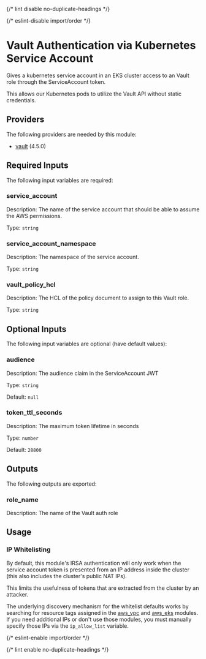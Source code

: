 
{/* lint disable no-duplicate-headings */}

{/* eslint-disable import/order */}

<ModuleHeader name="kube_sa_auth_vault" sourceHref="https://github.com/Panfactum/stack/tree/__PANFACTUM_VERSION_EDGE__/packages/infrastructure/kube_sa_auth_vault" status="stable" type="submodule" />

# Vault Authentication via Kubernetes Service Account

Gives a kubernetes service account in an EKS cluster access to an Vault role through the ServiceAccount token.

This allows our Kubernetes pods to utilize the Vault API without static credentials.

## Providers

The following providers are needed by this module:

* [vault](https://registry.terraform.io/providers/hashicorp/vault/4.5.0/docs) (4.5.0)

## Required Inputs

The following input variables are required:

### service\_account

Description: The name of the service account that should be able to assume the AWS permissions.

Type: `string`

### service\_account\_namespace

Description: The namespace of the service account.

Type: `string`

### vault\_policy\_hcl

Description: The HCL of the policy document to assign to this Vault role.

Type: `string`

## Optional Inputs

The following input variables are optional (have default values):

### audience

Description: The audience claim in the ServiceAccount JWT

Type: `string`

Default: `null`

### token\_ttl\_seconds

Description: The maximum token lifetime in seconds

Type: `number`

Default: `28800`

## Outputs

The following outputs are exported:

### role\_name

Description: The name of the Vault auth role

## Usage

### IP Whitelisting

By default, this module's IRSA authentication will only work when the service account token is presented from an IP address
inside the cluster (this also includes the cluster's public NAT IPs).

This limits the usefulness of tokens that are extracted from the cluster by an attacker.

The underlying discovery mechanism for the whitelist defaults works by searching for resource tags
assigned in the [aws\_vpc](/docs/edge/reference/infrastructure-modules/aws/aws_vpc) and [aws\_eks](/docs/edge/reference/infrastructure-modules/aws/aws_eks)
modules. If you need additional IPs or don't use those modules, you must manually specify those IPs via the `ip_allow_list` variable.

{/* eslint-enable import/order */}

{/* lint enable no-duplicate-headings */}
